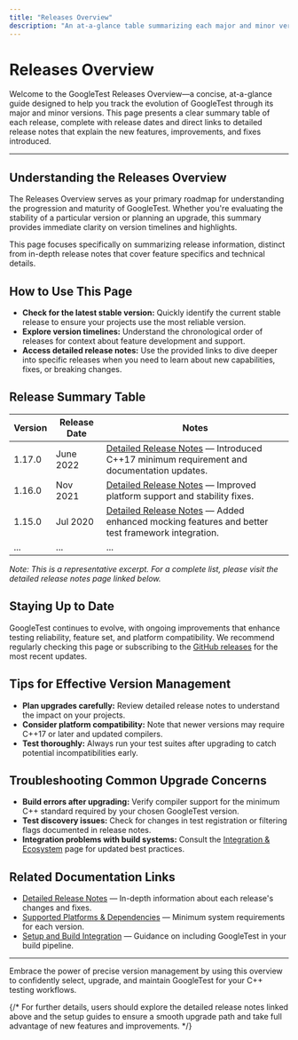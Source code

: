 ```yaml
---
title: "Releases Overview"
description: "An at-a-glance table summarizing each major and minor version of GoogleTest, with release dates and links to detailed notes. Provides essential context for current and prospective users looking for feature progress and stability."
---
```


# Releases Overview

Welcome to the GoogleTest Releases Overview—a concise, at-a-glance guide designed to help you track the evolution of GoogleTest through its major and minor versions. This page presents a clear summary table of each release, complete with release dates and direct links to detailed release notes that explain the new features, improvements, and fixes introduced.

---

## Understanding the Releases Overview

The Releases Overview serves as your primary roadmap for understanding the progression and maturity of GoogleTest. Whether you're evaluating the stability of a particular version or planning an upgrade, this summary provides immediate clarity on version timelines and highlights.

This page focuses specifically on summarizing release information, distinct from in-depth release notes that cover feature specifics and technical details.

## How to Use This Page

- **Check for the latest stable version:** Quickly identify the current stable release to ensure your projects use the most reliable version.
- **Explore version timelines:** Understand the chronological order of releases for context about feature development and support.
- **Access detailed release notes:** Use the provided links to dive deeper into specific releases when you need to learn about new capabilities, fixes, or breaking changes.

## Release Summary Table

| Version | Release Date | Notes |
|---------|--------------|-------|
| 1.17.0  | June 2022    | [Detailed Release Notes](https://github.com/google/googletest/releases/tag/v1.17.0) — Introduced C++17 minimum requirement and documentation updates.
| 1.16.0  | Nov 2021     | [Detailed Release Notes](https://github.com/google/googletest/releases/tag/v1.16.0) — Improved platform support and stability fixes.
| 1.15.0  | Jul 2020     | [Detailed Release Notes](https://github.com/google/googletest/releases/tag/v1.15.0) — Added enhanced mocking features and better test framework integration.
| ...     | ...          | ...   |

*Note: This is a representative excerpt. For a complete list, please visit the detailed release notes page linked below.*

## Staying Up to Date

GoogleTest continues to evolve, with ongoing improvements that enhance testing reliability, feature set, and platform compatibility. We recommend regularly checking this page or subscribing to the [GitHub releases](https://github.com/google/googletest/releases) for the most recent updates.

## Tips for Effective Version Management

- **Plan upgrades carefully:** Review detailed release notes to understand the impact on your projects.
- **Consider platform compatibility:** Note that newer versions may require C++17 or later and updated compilers.
- **Test thoroughly:** Always run your test suites after upgrading to catch potential incompatibilities early.

## Troubleshooting Common Upgrade Concerns

- **Build errors after upgrading:** Verify compiler support for the minimum C++ standard required by your chosen GoogleTest version.
- **Test discovery issues:** Check for changes in test registration or filtering flags documented in release notes.
- **Integration problems with build systems:** Consult the [Integration & Ecosystem](../overview/feature-architecture-and-integration/integration-and-ecosystem) page for updated best practices.

## Related Documentation Links

- [Detailed Release Notes](https://github.com/google/googletest/releases) — In-depth information about each release's changes and fixes.
- [Supported Platforms & Dependencies](../overview/feature-architecture-and-integration/supported-platforms-and-dependencies) — Minimum system requirements for each version.
- [Setup and Build Integration](../../guides/getting-started/setup-build-integration) — Guidance on including GoogleTest in your build pipeline.

---

Embrace the power of precise version management by using this overview to confidently select, upgrade, and maintain GoogleTest for your C++ testing workflows.

{/*
For further details, users should explore the detailed release notes linked above and the setup guides to ensure a smooth upgrade path and take full advantage of new features and improvements.
*/}